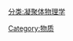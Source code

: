 {{Catnav|页面分类|自然|物质}}
{{catmore}}
{{Commonscat|States of aggregation}}

[[Category:物质|Category:物质]]

[[分类:凝聚体物理学|分类:凝聚体物理学]]